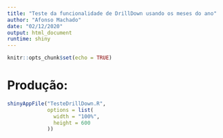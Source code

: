 ```yaml
---
title: "Teste da funcionalidade de DrillDown usando os meses do ano"
author: "Afonso Machado"
date: "02/12/2020"
output: html_document
runtime: shiny
---
```


```r
knitr::opts_chunk$set(echo = TRUE)
```

# Produção:

```r
shinyAppFile("TesteDrillDown.R",
             options = list(
               width = "100%", 
               height = 600
             ))
```


